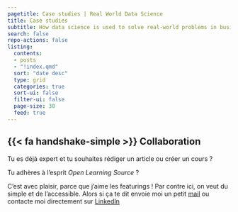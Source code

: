 ```yaml
---
pagetitle: Case studies | Real World Data Science
title: Case studies
subtitle: How data science is used to solve real-world problems in business, public policy and beyond
search: false
repo-actions: false
listing:
  contents: 
  - posts
  - "!index.qmd"
  sort: "date desc"
  type: grid
  categories: true
  sort-ui: false
  filter-ui: false
  page-size: 30
  feed: true
---
```

## {{< fa handshake-simple >}} Collaboration 

Tu es déjà expert et tu souhaites rédiger un article ou créer un cours ?

Tu adhères à l'esprit *Open Learning Source* ?

C'est avec plaisir, parce que j'aime les featurings ! Par contre ici, on veut du simple et de l'accessible. Alors si ça te dit envoie moi un petit [mail](damaestla@gmail.com) ou contacte moi directement sur [LinkedIn](https://www.linkedin.com/in/menyssacherifaluron/)

